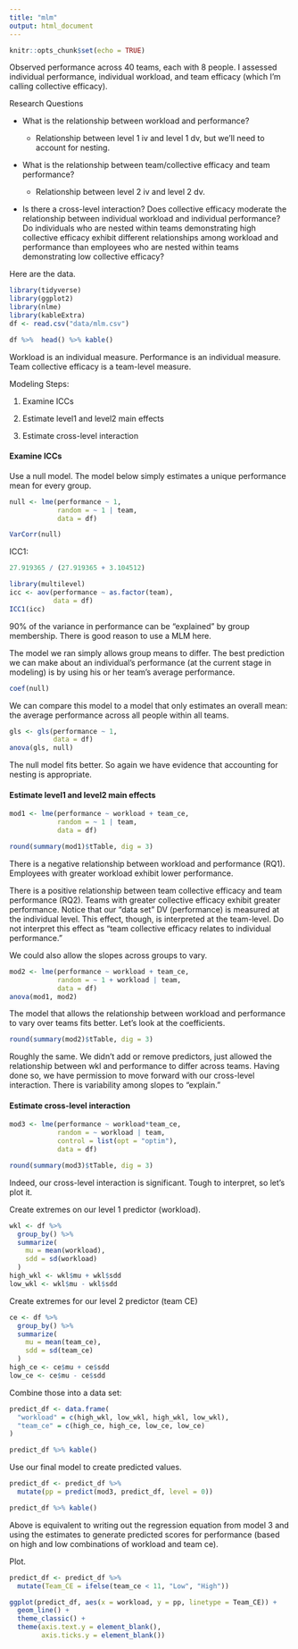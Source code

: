 ```yaml
---
title: "mlm"
output: html_document
---
```


```r
knitr::opts_chunk$set(echo = TRUE)
```

Observed performance across 40 teams, each with 8 people. I assessed individual performance, individual workload, and team efficacy (which I'm calling collective efficacy). 

Research Questions

* What is the relationship between workload and performance?

  + Relationship between level 1 iv and level 1 dv, but we'll need to account for nesting.
  
* What is the relationship between team/collective efficacy and team performance?

  + Relationship between level 2 iv and level 2 dv.
  
* Is there a cross-level interaction? Does collective efficacy moderate the relationship between individual workload and individual performance? Do individuals who are nested within teams demonstrating high collective efficacy exhibit different relationships among workload and performance than employees who are nested within teams demonstrating low collective efficacy?


Here are the data.

```r
library(tidyverse)
library(ggplot2)
library(nlme)
library(kableExtra)
df <- read.csv("data/mlm.csv")

df %>%  head() %>% kable()
```

Workload is an individual measure. Performance is an individual measure. Team collective efficacy is a team-level measure. 

Modeling Steps:

1. Examine ICCs

2. Estimate level1 and level2 main effects

3. Estimate cross-level interaction

#### Examine ICCs

Use a null model. The model below simply estimates a unique performance mean for every group. 

```r
null <- lme(performance ~ 1,
            random = ~ 1 | team,
            data = df)

VarCorr(null)
```

ICC1:

```r
27.919365 / (27.919365 + 3.104512)
```

```r
library(multilevel)
icc <- aov(performance ~ as.factor(team),
           data = df)
ICC1(icc)
```

90% of the variance in performance can be "explained" by group membership. There is good reason to use a MLM here.

The model we ran simply allows group means to differ. The best prediction we can make about an individual's performance (at the current stage in modeling) is by using his or her team's average performance.

```r

coef(null)
```

We can compare this model to a model that only estimates an overall mean: the average performance across all people within all teams.

```r
gls <- gls(performance ~ 1,
           data = df)
anova(gls, null)
```

The null model fits better. So again we have evidence that accounting for nesting is appropriate. 

#### Estimate level1 and level2 main effects

```r

mod1 <- lme(performance ~ workload + team_ce,
            random = ~ 1 | team,
            data = df)

round(summary(mod1)$tTable, dig = 3)

```

There is a negative relationship between workload and performance (RQ1). Employees with greater workload exhibit lower performance.

There is a positive relationship between team collective efficacy and team performance (RQ2). Teams with greater collective efficacy exhibit greater performance. Notice that our "data set" DV (performance) is measured at the individual level. This effect, though, is interpreted at the team-level. Do not interpret this effect as "team collective efficacy relates to individual performance."

We could also allow the slopes across groups to vary. 

```r
mod2 <- lme(performance ~ workload + team_ce,
            random = ~ 1 + workload | team,
            data = df)
anova(mod1, mod2)
```


The model that allows the relationship between workload and performance to vary over teams fits better. Let's look at the coefficients.

```r
round(summary(mod2)$tTable, dig = 3)
```

Roughly the same. We didn't add or remove predictors, just allowed the relationship between wkl and performance to differ across teams. Having done so, we have permission to move forward with our cross-level interaction. There is variability among slopes to "explain."

#### Estimate cross-level interaction

```r
mod3 <- lme(performance ~ workload*team_ce,
            random = ~ workload | team,
            control = list(opt = "optim"),
            data = df)

round(summary(mod3)$tTable, dig = 3)

```

Indeed, our cross-level interaction is significant. Tough to interpret, so let's plot it.

Create extremes on our level 1 predictor (workload).

```r

wkl <- df %>% 
  group_by() %>% 
  summarize(
    mu = mean(workload),
    sdd = sd(workload)
  )
high_wkl <- wkl$mu + wkl$sdd
low_wkl <- wkl$mu - wkl$sdd

```

Create extremes for our level 2 predictor (team CE)

```r

ce <- df %>% 
  group_by() %>% 
  summarize(
    mu = mean(team_ce),
    sdd = sd(team_ce)
  )
high_ce <- ce$mu + ce$sdd
low_ce <- ce$mu - ce$sdd

```

Combine those into a data set:

```r
predict_df <- data.frame(
  "workload" = c(high_wkl, low_wkl, high_wkl, low_wkl),
  "team_ce" = c(high_ce, high_ce, low_ce, low_ce)
)

predict_df %>% kable()
```

Use our final model to create predicted values.

```r
predict_df <- predict_df %>% 
  mutate(pp = predict(mod3, predict_df, level = 0))

predict_df %>% kable()
```

Above is equivalent to writing out the regression equation from model 3 and using the estimates to generate predicted scores for performance (based on high and low combinations of workload and team ce). 


Plot.

```r
predict_df <- predict_df %>% 
  mutate(Team_CE = ifelse(team_ce < 11, "Low", "High"))

ggplot(predict_df, aes(x = workload, y = pp, linetype = Team_CE)) + 
  geom_line() + 
  theme_classic() + 
  theme(axis.text.y = element_blank(),
        axis.ticks.y = element_blank())
```

